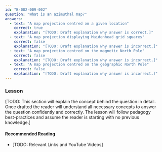 ```yaml
---
id: "B-002-009-002"
question: "What is an azimuthal map?"
answers:
  - text: "A map projection centred on a given location"
    correct: true
    explanation: "[TODO: Draft explanation why answer is correct.]"
  - text: "A map projection displaying Maidenhead grid squares"
    correct: false
    explanation: "[TODO: Draft explanation why answer is incorrect.]"
  - text: "A map projection centred on the magnetic North Pole"
    correct: false
    explanation: "[TODO: Draft explanation why answer is incorrect.]"
  - text: "A map projection centred on the geographic North Pole"
    correct: false
    explanation: "[TODO: Draft explanation why answer is incorrect.]"
---
```


### Lesson

[TODO: This section will explain the concept behind the question in detail. Once drafted the reader will understand all necessary concepts to answer the question confidently and correctly. The lesson will follow pedagogy best-practices and assume the reader is starting with no previous knowledge.]

#### Recommended Reading

- [TODO: Relevant Links and YouTube Videos]
